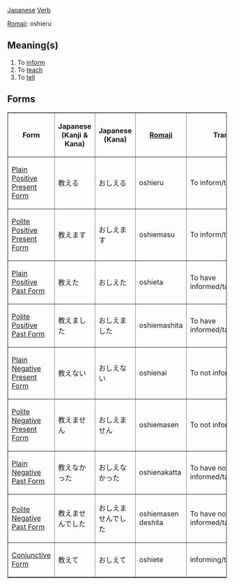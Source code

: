 [[Japanese]] [[Verb]]

[[Romaji]]: oshieru

== Meaning(s) ==
#To [[inform]]
#To [[teach]]
#To [[tell]]

== Forms ==

<TABLE border>

<TR>
<TH>Form</TH>
<TH>Japanese<BR>(Kanji & Kana)</TH>
<TH>Japanese<BR>(Kana)</TH>
<TH>[[Romaji]]</TH>
<TH>Translation</TH>
</TR>

<TR>
<TD>[[Japanese Plain Positive Present Form|Plain Positive Present Form]]</TD>
<TD>&#25945;&#12360;&#12427;</TD>
<TD>&#12362;&#12375;&#12360;&#12427;</TD>
<TD>oshieru</TD>
<TD>To inform/teach/tell</TD>
</TR>

<TR>
<TD>[[Japanese Polite Positive Present Form|Polite Positive Present Form]]</TD>
<TD>&#25945;&#12360;&#12414;&#12377;</TD>
<TD>&#12362;&#12375;&#12360;&#12414;&#12377;</TD>
<TD>oshiemasu</TD>
<TD>To inform/teach/tell</TD>
</TR>

<TR>
<TD>[[Japanese Plain Positive Past Form|Plain Positive Past Form]]</TD>
<TD>&#25945;&#12360;&#12383;</TD>
<TD>&#12362;&#12375;&#12360;&#12383;</TD>
<TD>oshieta</TD>
<TD>To have informed/taught/told</TD>
</TR>

<TR>
<TD>[[Japanese Polite Positive Past Form|Polite Positive Past Form]]</TD>
<TD>&#25945;&#12360;&#12414;&#12375;&#12383;</TD>
<TD>&#12362;&#12375;&#12360;&#12414;&#12375;&#12383;</TD>
<TD>oshiemashita</TD>
<TD>To have informed/taught/told</TD>
</TR>

<TR>
<TD>[[Japanese Plain Negative Present Form|Plain Negative Present Form]]</TD>
<TD>&#25945;&#12360;&#12394;&#12356;</TD>
<TD>&#12362;&#12375;&#12360;&#12394;&#12356;</TD>
<TD>oshienai</TD>
<TD>To not inform/teach/tell</TD>
</TR>

<TR>
<TD>[[Japanese Polite Negative Present Form|Polite Negative Present Form]]</TD>
<TD>&#25945;&#12360;&#12414;&#12379;&#12435;</TD>
<TD>&#12362;&#12375;&#12360;&#12414;&#12379;&#12435;</TD>
<TD>oshiemasen</TD>
<TD>To not inform/teach/tell</TD>
</TR>

<TR>
<TD>[[Japanese Plain Negative Past Form|Plain Negative Past Form]]</TD>
<TD>&#25945;&#12360;&#12394;&#12363;&#12387;&#12383;</TD>
<TD>&#12362;&#12375;&#12360;&#12394;&#12363;&#12387;&#12383;</TD>
<TD>oshienakatta</TD>
<TD>To have not informed/taught/told</TD>
</TR>

<TR>
<TD>[[Japanese Polite Negative Past Form|Polite Negative Past Form]]</TD>
<TD>&#25945;&#12360;&#12414;&#12379;&#12435;&#12391;&#12375;&#12383;</TD>
<TD>&#12362;&#12375;&#12360;&#12414;&#12379;&#12435;&#12391;&#12375;&#12383;</TD>
<TD>oshiemasen deshita</TD>
<TD>To have not informed/taught/told</TD>
</TR>

<TR>
<TD>[[Japanese Conjunctive Form|Conjunctive Form]]</TD>
<TD>&#25945;&#12360;&#12390;</TD>
<TD>&#12362;&#12375;&#12360;&#12390;</TD>
<TD>oshiete</TD>
<TD>informing/teaching/telling</TD>
</TR>

</TABLE>